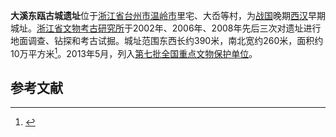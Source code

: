 
{{文物保护单位
| 级别 = 全国
| 图片 = 大溪东瓯古城遗址, 2022-02-14 05.jpg
| 说明 = 城墙遗址
| 名称 = 大溪东瓯古城遗址
| 子项 = 
| 编号 = 7-0176-1-176
| 分类 = 古遗址
| 时代 = [[西汉|西汉]]
| 所在 = [[浙江省|浙江省]][[温岭市|温岭市]]
| 登录 = 2013年3月
| Cat = 浙江全国重点文物保护单位
}}

'''大溪东瓯古城遗址'''位于[[浙江省|浙江省]][[台州市|台州市]][[温岭市|温岭市]]里宅、大岙等村，为[[战国|战国]]晚期[[西汉|西汉]]早期城址。[[浙江省文物考古研究所|浙江省文物考古研究所]]于2002年、2006年、2008年先后三次对遗址进行地面调查、钻探和考古试掘。城址范围东西长约390米，南北宽约260米，面积约10万平方米<ref>{{cite web |url=http://www.wlrd.gov.cn/article/view/4148.htm |language= |title=江厦潮汐试验电站大溪东瓯古城古墓遗址 申报第七批“国保” |publisher= |date=2010-01-12 |accessdate= }}{{Dead link|date=2020年5月 |bot=InternetArchiveBot |fix-attempted=yes }}</ref>。2013年5月，列入[[第七批全国重点文物保护单位|第七批全国重点文物保护单位]]。



==参考文献==
{{reflist}}
{{浙江全国重点文物保护单位}}